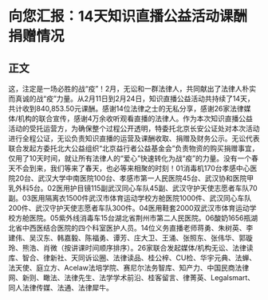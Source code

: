 # 向您汇报：14天知识直播公益活动课酬捐赠情况
## 正文
这，注定是一场必胜的战“疫”！2月，无讼和一群法律人，共同献出了法律人朴实而真诚的战“疫”力量。从2月11日到2月24日，知识直播公益活动共持续了14天，共计收到840,853.50元课酬。感谢14位法律之士的无私分享，感谢26家法律媒体/机构的联合宣传，感谢4万余收听观看直播的法律人。作为本次知识直播公益活动的受托运营方，为确保整个过程公开透明，特委托北京长安公证处对本次活动进行全程公证，无讼负责知识直播的运营及课酬收取、捐赠及财务公示。无讼代表联合发起方委托北大公益组织“北京益行者公益基金会”负责物资的购买捐赠事宜，仅用了10天时间，就让所有法律人的“爱心”快速转化为战“疫”的力量。没有一个春天不会到来，我们等来了春天，也必等来相聚的时刻！01消毒机170台孝感中心医院20台、武汉大学中南医院100台、孝感市第一人民医院45台、武汉协和医院甲乳外科5台。02医用护目镜115副武汉同心车队45副、武汉守护天使志愿者车队70副。03医用隔离衣1500件武汉市体育运动学校方舱医院1000件、武汉同心车队200件、武汉守护天使志愿者车队300件。04医用鞋套2000双武汉市体育运动学校方舱医院。05紫外线消毒车15台湖北省荆州市第二人民医院。06酸奶1656瓶湖北省中西医结合医院的四个科室医护人员。14位义务直播老师蒋勇、朱树英、李建伟、吴汉东、韩嘉毅、陈福勇、谭芳、庄大卫、王涌、张照东、张伟华、郭璇玲、熊浩、肖微（按讲课时间顺序排序）。26家联合发起媒体/机构无讼、法律读库、智合、律新社、天同诉讼圈、法律读品、桂公梓、CU检、华宇元典、法蝉、法天使、庭立方、Acelaw法培学院、赛尼尔法务智库、知产力、中国民商法律网、新则、瞰法、法律先生、法学学术前沿、桂客留言、律菁英、Legalsmart、同人法律传媒、法通、法律犀牛。